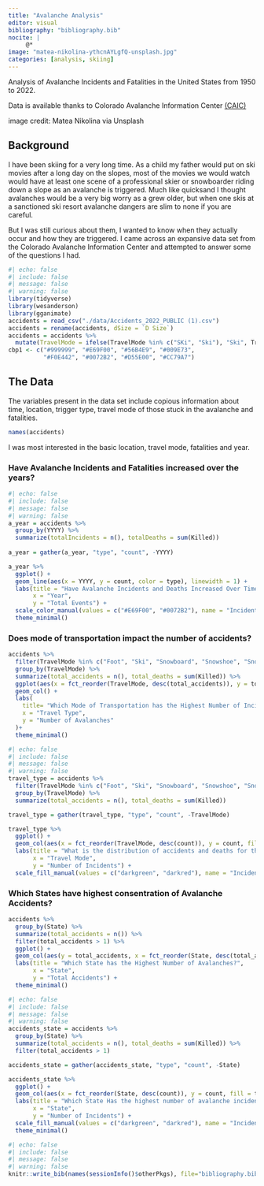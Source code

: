 ```yaml
---
title: "Avalanche Analysis"
editor: visual
bibliography: "bibliography.bib"
nocite: |
     @*
image: "matea-nikolina-ythcnAYLgfQ-unsplash.jpg"
categories: [analysis, skiing]
---
```


Analysis of Avalanche Incidents and Fatalities in the United States from 1950 to 2022.

Data is available thanks to Colorado Avalanche Information Center <a href="https://avalanche.state.co.us/accidents/statistics-and-reporting" target="_blank">(CAIC)</a> 

image credit: Matea Nikolina via Unsplash

## Background
I have been skiing for a very long time. As a child my father would put on ski movies after a long day on the slopes, most of the movies we would watch would have at least one scene of a professional skier or snowboarder riding down a slope as an avalanche is triggered. 
Much like quicksand I thought avalanches would be a very big worry as a grew older, but when one skis at a sanctioned ski resort avalanche dangers are slim to none if you are careful. 

But I was still curious about them, I wanted to know when they actually occur and how they are triggered. I came across an expansive data set from the Colorado Avalanche Information Center and attempted to answer some of the questions I had. 

```r
#| echo: false
#| include: false
#| message: false
#| warning: false
library(tidyverse)
library(wesanderson)
library(gganimate)
accidents = read_csv("./data/Accidents_2022_PUBLIC (1).csv")
accidents = rename(accidents, dSize = `D Size`)
accidents = accidents %>%
  mutate(TravelMode = ifelse(TravelMode %in% c("SKi", "Ski"), "Ski", TravelMode))
cbp1 <- c("#999999", "#E69F00", "#56B4E9", "#009E73",
          "#F0E442", "#0072B2", "#D55E00", "#CC79A7")
```
## The Data 
The variables present in the data set include copious information about time, location, trigger type, travel mode of those stuck in the avalanche and fatalities.
```r
names(accidents)
```
I was most interested in the basic location, travel mode, fatalities and year. 

### Have Avalanche Incidents and Fatalities increased over the years?

```r
#| echo: false
#| include: false
#| message: false
#| warning: false
a_year = accidents %>%
  group_by(YYYY) %>%
  summarize(totalIncidents = n(), totalDeaths = sum(Killed))
  
a_year = gather(a_year, "type", "count", -YYYY)

```

```r
a_year %>%
  ggplot() + 
  geom_line(aes(x = YYYY, y = count, color = type), linewidth = 1) +
  labs(title = "Have Avalanche Incidents and Deaths Increased Over Time?", 
       x = "Year",
       y = "Total Events") +
  scale_color_manual(values = c("#E69F00", "#0072B2"), name = "Incident Type", labels = c("Death","Avalanche"))+
  theme_minimal()
```

### Does mode of transportation impact the number of accidents?
```r
accidents %>%
  filter(TravelMode %in% c("Foot", "Ski", "Snowboard", "Snowshoe", "Snowmobile")) %>%
  group_by(TravelMode) %>%
  summarize(total_accidents = n(), total_deaths = sum(Killed)) %>%
  ggplot(aes(x = fct_reorder(TravelMode, desc(total_accidents)), y = total_accidents)) +
  geom_col() +
  labs(
    title= "Which Mode of Transportation has the Highest Number of Incidents?",
    x = "Travel Type",
    y = "Number of Avalanches"
  )+
  theme_minimal()
```

```r
#| echo: false
#| include: false
#| message: false
#| warning: false
travel_type = accidents %>%
  filter(TravelMode %in% c("Foot", "Ski", "Snowboard", "Snowshoe", "Snowmobile")) %>%
  group_by(TravelMode) %>%
  summarize(total_accidents = n(), total_deaths = sum(Killed))

travel_type = gather(travel_type, "type", "count", -TravelMode)

```

```r
travel_type %>%
  ggplot() +
  geom_col(aes(x = fct_reorder(TravelMode, desc(count)), y = count, fill = type), position = "dodge") +
  labs(title = "What is the distribution of accidents and deaths for the top modes of transportation?", 
       x = "Travel Mode", 
       y = "Number of Incidents") +
  scale_fill_manual(values = c("darkgreen", "darkred"), name = "Incident Type", labels = c("Avalanche", "Death"))
```

### Which States have highest consentration of Avalanche Accidents?

```r
accidents %>%
  group_by(State) %>%
  summarize(total_accidents = n()) %>%
  filter(total_accidents > 1) %>%
  ggplot() +
  geom_col(aes(y = total_accidents, x = fct_reorder(State, desc(total_accidents)))) +
  labs(title = "Which State has the Highest Number of Avalanches?",
       x = "State",
       y = "Total Accidents") +
  theme_minimal()

```

```r
#| echo: false
#| include: false
#| message: false
#| warning: false
accidents_state = accidents %>%
  group_by(State) %>%
  summarize(total_accidents = n(), total_deaths = sum(Killed)) %>%
  filter(total_accidents > 1) 

accidents_state = gather(accidents_state, "type", "count", -State)

```

```r
accidents_state %>%
  ggplot() +
  geom_col(aes(x = fct_reorder(State, desc(count)), y = count, fill = type), position = "dodge") +
  labs(title = "Which State Has the highest number of avalanche incidents?", 
       x = "State", 
       y = "Number of Incidents") +
  scale_fill_manual(values = c("darkgreen", "darkred"), name = "Incident Type", labels = c("Avalanche", "Death")) +
  theme_minimal()

```

```r
#| echo: false
#| include: false
#| message: false
#| warning: false
knitr::write_bib(names(sessionInfo()$otherPkgs), file="bibliography.bib")
```